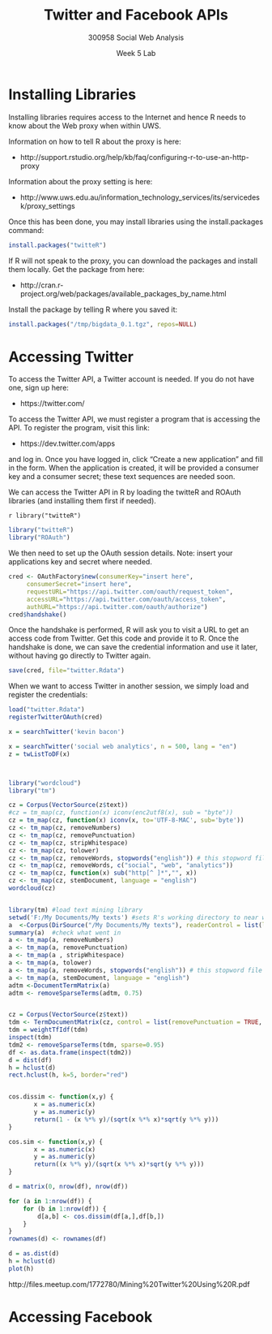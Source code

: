 % Twitter and Facebook APIs 
% 300958 Social Web Analysis 
% Week 5 Lab



# Installing Libraries

Installing libraries requires access to the Internet and hence R needs
to know about the Web proxy when within UWS.

Information on how to tell R about the proxy is here:

- http://support.rstudio.org/help/kb/faq/configuring-r-to-use-an-http-proxy

Information about the proxy setting is here:

- http://www.uws.edu.au/information_technology_services/its/servicedesk/proxy_settings


Once this has been done, you may install libraries using the install.packages command:
```r
install.packages("twitteR")
```
If R will not speak to the proxy, you can download the packages and install them locally.
Get the package from here:

- http://cran.r-project.org/web/packages/available_packages_by_name.html

Install the package by telling R where you saved it:
```r
install.packages("/tmp/bigdata_0.1.tgz", repos=NULL)
```

# Accessing Twitter

To access the Twitter API, a Twitter account is needed. If you do not have one, sign up here:

- https://twitter.com/

To access the Twitter API, we must register a program that is accessing the API. To register the program, visit this link:

- https://dev.twitter.com/apps

and log in. Once you have logged in, click "Create a new application"
and fill in the form. When the application is created, it will be
provided a consumer key and a consumer secret; these text sequences
are needed soon.

We can access the Twitter API in R by loading the twitteR and ROAuth libraries (and
installing them first if needed).

`r library("twitteR")`
```r
library("twitteR")
library("ROAuth")
```

We then need to set up the OAuth session details. Note: insert your
applications key and secret where needed.

```.r
cred <- OAuthFactory$new(consumerKey="insert here",
     consumerSecret="insert here",
     requestURL="https://api.twitter.com/oauth/request_token",
     accessURL="https://api.twitter.com/oauth/access_token",
     authURL="https://api.twitter.com/oauth/authorize")
cred$handshake()
```

Once the handshake is performed, R will ask you to visit a URL to get
an access code from Twitter. Get this code and provide it to R.
Once the handshake is done, we can save the credential information
and use it later, without having go directly to Twitter again.

```.r
save(cred, file="twitter.Rdata")
```

When we want to access Twitter in another session, we simply load and
register the credentials:
```.r
load("twitter.Rdata")
registerTwitterOAuth(cred)
```


```.r
x = searchTwitter('kevin bacon')

x = searchTwitter('social web analytics', n = 500, lang = "en")
z = twListToDF(x)



library("wordcloud")
library("tm")

cz = Corpus(VectorSource(z$text))
#cz = tm_map(cz, function(x) iconv(enc2utf8(x), sub = "byte"))
cz = tm_map(cz, function(x) iconv(x, to='UTF-8-MAC', sub='byte'))
cz <- tm_map(cz, removeNumbers)
cz <- tm_map(cz, removePunctuation)
cz <- tm_map(cz, stripWhitespace)
cz <- tm_map(cz, tolower)
cz <- tm_map(cz, removeWords, stopwords("english")) # this stopword file is at C:\Users\[username]\Documents\R\win-library\2.13\tm\stopwords 
cz <- tm_map(cz, removeWords, c("social", "web", "analytics"))
cz <- tm_map(cz, function(x) sub("http[^ ]*","", x))
cz <- tm_map(cz, stemDocument, language = "english")
wordcloud(cz)


library(tm) #load text mining library
setwd('F:/My Documents/My texts') #sets R's working directory to near where my files are
a  <-Corpus(DirSource("/My Documents/My texts"), readerControl = list(language="lat")) #specifies the exact folder where my text file(s) is for analysis with tm.
summary(a)  #check what went in
a <- tm_map(a, removeNumbers)
a <- tm_map(a, removePunctuation)
a <- tm_map(a , stripWhitespace)
a <- tm_map(a, tolower)
a <- tm_map(a, removeWords, stopwords("english")) # this stopword file is at C:\Users\[username]\Documents\R\win-library\2.13\tm\stopwords 
a <- tm_map(a, stemDocument, language = "english")
adtm <-DocumentTermMatrix(a) 
adtm <- removeSparseTerms(adtm, 0.75)


cz = Corpus(VectorSource(z$text))
tdm <- TermDocumentMatrix(cz, control = list(removePunctuation = TRUE, stopwords = TRUE, stem = TRUE))
tdm = weightTfIdf(tdm)
inspect(tdm)
tdm2 <- removeSparseTerms(tdm, sparse=0.95)
df <- as.data.frame(inspect(tdm2))
d = dist(df)
h = hclust(d)
rect.hclust(h, k=5, border="red")


cos.dissim <- function(x,y) {
	   x = as.numeric(x)
	   y = as.numeric(y)
	   return(1 - (x %*% y)/(sqrt(x %*% x)*sqrt(y %*% y)))
}

cos.sim <- function(x,y) {
	   x = as.numeric(x)
	   y = as.numeric(y)
	   return((x %*% y)/(sqrt(x %*% x)*sqrt(y %*% y)))
}

d = matrix(0, nrow(df), nrow(df))

for (a in 1:nrow(df)) {
    for (b in 1:nrow(df)) {
    	d[a,b] <- cos.dissim(df[a,],df[b,])
    }
}
rownames(d) <- rownames(df)

d = as.dist(d)
h = hclust(d)
plot(h)

```

http://files.meetup.com/1772780/Mining%20Twitter%20Using%20R.pdf

# Accessing Facebook




